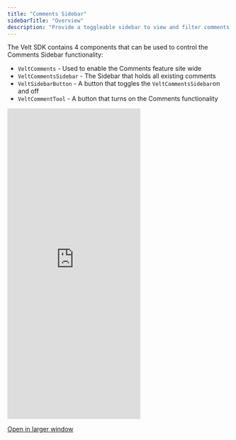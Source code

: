 ```yaml
---
title: "Comments Sidebar"
sidebarTitle: "Overview"
description: "Provide a toggleable sidebar to view and filter comments."
---
```


The Velt SDK contains 4 components that can be used to control the Comments Sidebar functionality:
 - `VeltComments` - Used to enable the Comments feature site wide
 - `VeltCommentsSidebar` - The Sidebar that holds all existing comments
 - `VeltSidebarButton` - A button that toggles the `VeltCommentsSidebar`on and off
 - `VeltCommentTool` - A button that turns on the Comments functionality

<Frame>
    <iframe
      src="https://landing-page-demo-velt.vercel.app/?feature=comments&type=sidebar"
      allow="camera; microphone"
      scrolling="no"
      frameborder="0"
      class="w-full"
      height="700px"
    ></iframe>
</Frame>

[Open in larger window](https://landing-page-demo-velt.vercel.app/?feature=comments&type=sidebar)

